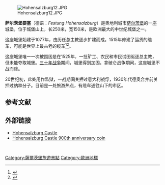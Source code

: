 [[File:Hohensalzburg12.JPG|thumb]]

'''萨尔茨堡要塞'''（德语：''Festung Hohensalzburg''）是奥地利城市[[萨尔茨堡|萨尔茨堡]]的一座城堡，位于城堡山上，长250米，宽150米，是欧洲最大的中世纪城堡之一。

这座城堡始建于1077年，由历任总主教逐步扩建而成。1515年修建了运货的缆车，可能是世界上最古老的缆车<ref>{{cite news | first = Reinhard | last = Kriechbaum | url = http://www.die-tagespost.de/Archiv/titel_anzeige.asp?ID=8916 | title = Die große Reise auf den Berg | work = der Tagespost | date = 2004-05-15 | accessdate = 2009-04-22 | language = de | deadurl = yes | archiveurl = https://archive.is/20120628225245/http://www.die-tagespost.de/Archiv/titel_anzeige.asp?ID=8916 | archivedate = 2012-06-28 }}</ref><ref name=fm1>{{cite web | url = http://www.funimag.com/funimag10/RESZUG01.HTM | title = Der Reiszug - Part 1 - Presentation | publisher = Funimag | accessdate = 2009-04-22 | archive-date = 2017-11-08 | archive-url = https://web.archive.org/web/20171108205927/http://www.funimag.com/funimag10/RESZUG01.HTM | dead-url = no }}</ref>。

这座城堡唯一一次被围困是在1525年，一批矿工、农民和市民试图驱逐总主教，但未能夺取城堡。[[三十年战争|三十年战争]]期间，城堡得到加固。拿破仑战争期间，这座城堡不战而降。

20世纪初，此处用作监狱，一战期间关押过意大利战俘，1930年代德奥合并前关押过纳粹分子。目前是一处旅游热点，有缆车通往山下的市区。

== 参考文献 ==
{{reflist}}

== 外部链接 ==
{{commonscat|Interior of the Festung Hohensalzburg|内部}}
{{commonscat|Exterior of the Festung Hohensalzburg|外部}}
*[http://www.hohensalzburgcastle.com Hohensalzburg Castle] {{Wayback|url=http://www.hohensalzburgcastle.com/ |date=20200805021928 }}
*[http://www.allnumis.com/coin_100-schilling-1977-the-900-anniversary-of-the-hohensalzburg-castle_1334,27,316.html Hohensalzburg Castle 900th anniversary coin] {{Wayback|url=http://www.allnumis.com/coin_100-schilling-1977-the-900-anniversary-of-the-hohensalzburg-castle_1334,27,316.html |date=20090903140737 }}

<BR>
{{coord|47|47|42|N|13|02|50|E|region:AT_type:landmark|display=title}}

{{Authority control}}
[[Category:薩爾茨堡旅遊景點|Category:薩爾茨堡旅遊景點]]
[[Category:歐洲地標|Category:歐洲地標]]